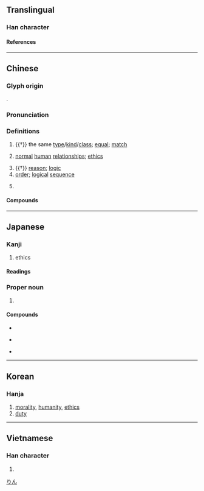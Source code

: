 {{also|伦}}
{{character info}}
{{character info|0xf9d4}}
==Translingual==

===Han character===
{{Han char|rn=9|rad=人|as=08|sn=10|four=28227|canj=OOMB|ids=⿰亻侖}}

====References====
{{Han ref|kx=0109.030|dkj=00793|dj=0232.010|hdz=10181.010|uh=502B}}

----

==Chinese==
{{zh-forms|s=伦}}

===Glyph origin===
{{Han etym}}
{{Han compound|人|侖|c1=s|c2=p|ls=psc}}.

===Pronunciation===
{{zh-pron
|m=lún
|c=leon4
|h=gd=lun2
|md=lùng
|mn=lûn
|mn-t=lung5
|w=3len
|mc=y
|oc=y
|cat=n,a
}}

===Definitions===
{{zh-hanzi}}

# {{†}} the same [[type]]/[[kind]]/[[class]]; [[equal]]; [[match]]
#: {{zh-x|無與倫比|beyond compare; unrivaled; unequalled; in a class of its own}}
#: {{zh-x|絕倫|unsurpassed; unequalled; peerless; matchless}}
# [[normal]] [[human]] [[relationship]]s; [[ethic]]s
#: {{zh-x|倫理|ethics; morality; moral principles}}
#: {{zh-x|倫常|feudal order of importance or seniority in human relationships}}
#: {{zh-x|人倫|human relations (according to feudal ethics)}}
# {{†}} [[reason]]; [[logic]]
# [[order]]; [[logical]] [[sequence]]
#: {{zh-x|語無倫次|to speak incoherently}}
# {{surname|zh}}

====Compounds====
{{zh-der|不倫|不倫不類|不逮人倫|亂倫|五倫|人倫|伶倫|倫儔|倫匹|倫巴|倫常|倫序|倫敦|倫敦宣言|倫敦影展|倫敦鐵塔|倫次|倫比|倫理|倫理學|倫理道德|倫紀|倫類|傑克倫敦|傲視群倫|儕倫|克倫威爾|克魯倫河|出倫之才|加倫河|勞倫斯|卓絕群倫|卡倫|可倫坡|呼倫池|哥倫布|哥倫比亞|噶倫|土倫|多倫多|多倫縣|大倫|天倫|天倫之慘|天倫之樂|天倫庭闈|工作倫理|巴比倫|布倫托海|布倫森|常倫|庫倫|彝倫|彝倫攸斁|彥倫鶴怨|悖倫|愛倫凱|愛倫坡|拜倫|敦倫|敷教明倫|明倫堂|曠古絕倫|校園倫理|海倫|無與倫比|穎悟絕倫|等倫|精妙絕倫|精美絕倫|精采絕倫|索倫|絕世無倫|絕世超倫|絕倫|絕倫超群|綱常倫紀|羅家倫|群倫|舉世無倫|色藝絕倫|荒謬絕倫|華倫泰節|蔡倫|裴倫|語妙絕倫|語無倫次|超世絕倫|超倫|超然邁倫|超絕群倫|超群絕倫|超邁絕倫|越次超倫|軼倫|逆倫|逸群絕倫|鄂倫春族|領先群倫|麥哲倫|烏蘭木倫|布倫口}}

----

==Japanese==

===Kanji===
{{ja-kanji|grade=c|rs=人08}}

# ethics

====Readings====
{{ja-readings
|goon=りん
|kanon=りん
|kun=たぐい-, つい-で, みち-
}}

===Proper noun===
{{ja-pos|proper|りん}}

# {{given name|ja|male}}

====Compounds====
{{top3}}
* {{ja-r|倫理|りんり}}
{{mid3}}
* {{ja-r|倫敦|^ロンドン}}
{{mid3}}
* {{ja-r|絶倫|ぜつりん}}
{{bottom}}

[[Category:Japanese male given names|りん]]

----

==Korean==

===Hanja===
{{ko-hanja|인륜|륜}}

# [[morality]], [[humanity]], [[ethics]]
# [[duty]]

----

==Vietnamese==

===Han character===
{{vi-readings|reading=[[luân]], [[luồn]], [[lùn]], [[lụm]]|rs=人08}}

# {{rfdef|vi|sort=人08}}